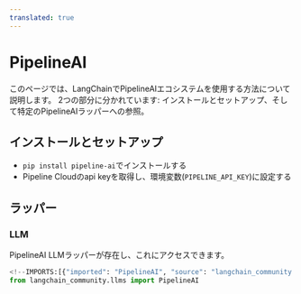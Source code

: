```yaml
---
translated: true
---
```


# PipelineAI

このページでは、LangChainでPipelineAIエコシステムを使用する方法について説明します。
2つの部分に分かれています: インストールとセットアップ、そして特定のPipelineAIラッパーへの参照。

## インストールとセットアップ

- `pip install pipeline-ai`でインストールする
- Pipeline Cloudのapi keyを取得し、環境変数(`PIPELINE_API_KEY`)に設定する

## ラッパー

### LLM

PipelineAI LLMラッパーが存在し、これにアクセスできます。

```python
<!--IMPORTS:[{"imported": "PipelineAI", "source": "langchain_community.llms", "docs": "https://api.python.langchain.com/en/latest/llms/langchain_community.llms.pipelineai.PipelineAI.html", "title": "PipelineAI"}]-->
from langchain_community.llms import PipelineAI
```
